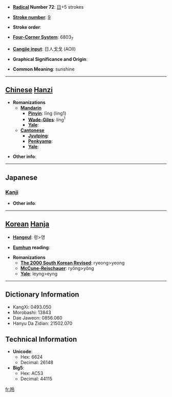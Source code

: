 * '''[[Wiktionary:Chinese radical index| Radical]] Number 72''': [[Wiktionary:Chinese radical index 日|日]]+5 strokes

* '''[[Wiktionary:Chinese total strokes index|Stroke number]]''': [[Wiktionary:Chinese total strokes index 9|9]]

* '''Stroke order''': 

* '''[[Wiktionary:Chinese four corner index|Four-Corner System]]''': 6803<sub>7</sub>

* '''[[Wiktionary:Chinese Cangjie index|Cangjie input]]''': 日人戈戈 (AOII)

* '''Graphical Significance and Origin''': 

* '''Common Meaning''': sunshine

----

== [[Chinese]] [[Hanzi]] ==

* '''Romanizations'''
** '''[[Mandarin]]'''
*** '''[[Pinyin]]''': līng (ling1)
*** '''[[Wade-Giles]]''': ling<sup>1</sup>
*** '''[[Yale]]''': 
** '''[[Cantonese]]'''
*** '''[[Jyutping]]''':
*** '''[[Penkyamp]]''': 
*** '''[[Yale]]''': 

* '''Other info''': 

----

==Japanese==
===[[Kanji]]===
{{kanji|on readings=[[れい]] (rei), [[りょう]] (ryō)|kun readings=}}

* '''Other info''':  

----

== [[Korean]] [[Hanja]] ==

* '''[[Hangeul]]''': 령>영

* '''[[Eumhun]] reading''': 

* '''Romanizations'''
** '''[[The 2000 South Korean Revised Romanization|The 2000 South Korean Revised]]''': ryeong>yeong
** '''[[McCune-Reischauer]]''': ryŏng>yŏng
** '''[[Yale]]''': leyng>eyng

----

== Dictionary Information ==

* KangXi: 0493.050
* Morobashi: 13843
* Dae Jaweon: 0856.060
* Hanyu Da Zidian: 21502.070

== Technical Information ==

* '''Unicode''':
** Hex: 6624
** Decimal: 26148
* '''Big5''':
** Hex: AC53
** Decimal: 44115

[[fr:昤]]